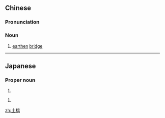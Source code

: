 {{also|土桥}}
==Chinese==
{{zh-forms|s=土桥}}

===Pronunciation===
{{zh-pron
|m=tǔqiáo,er=y
|c=tou2 kiu4
|cat=n
}}

===Noun===
{{zh-noun}}

# [[earthen]] [[bridge]]

----

==Japanese==
{{ja-kanjitab|ど|はし|k2=ばし|yomi=j|r=y}}

===Proper noun===
{{ja-pos|どばし|proper}}

# {{surname|lang=ja|sort=どばし}}

{{ja-kanjitab|つち|はし|yomi=k}}

{{ja-pos|つちはし|proper}}

# {{surname|lang=ja|sort=つちはし}}

[[zh:土橋]]